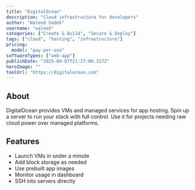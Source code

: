 ---
title: "DigitalOcean"
description: "Cloud infrastructure for developers"
author: "Waleed Sadek"
username: "waleed"
categories: ["Create & Build", "Secure & Deploy"]
tags: ["cloud", "hosting", "infrastructure"]
pricing:
  model: "pay-per-use"
softwareTypes: ["web-app"]
publishDate: "2025-04-07T21:27:00.317Z"
heroImage: ""
toolUrl: "https://digitalocean.com"
---
## About
DigitalOcean provides VMs and managed services for app hosting. Spin up a server to run your stack with full control. Use it for projects needing raw cloud power over managed platforms.

## Features
- Launch VMs in under a minute
- Add block storage as needed
- Use prebuilt app images
- Monitor usage in dashboard
- SSH into servers directly